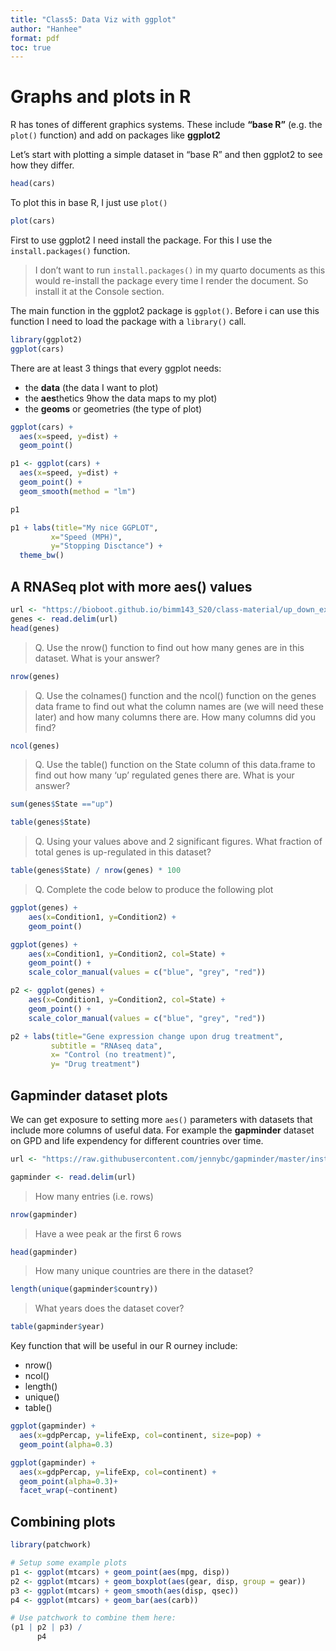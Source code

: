 ```yaml
---
title: "Class5: Data Viz with ggplot"
author: "Hanhee"
format: pdf
toc: true
---
```


# Graphs and plots in R

R has tones of different graphics systems. These include **"base R"** (e.g. the `plot()` function) and add on packages like **ggplot2**

Let's start with plotting a simple dataset in "base R" and then ggplot2 to see how they differ.

```r
head(cars)
```

To plot this in base R, I just use `plot()`

```r
plot(cars)
```

First to use ggplot2 I need install the package. For this I use the `install.packages()` function.

> I don't want to run `install.packages()` in my quarto documents as this would re-install the package every time I render the document. So install it at the Console section.

The main function in the ggplot2 package is `ggplot()`.
Before i can use this function I need to load the package with a `library()` call.

```r
library(ggplot2)
ggplot(cars)
```

There are at least 3 things that every ggplot needs:

- the **data** (the data I want to plot)
- the **aes**thetics 9how the data maps to my plot)
- the **geoms** or geometries (the type of plot)

```r
ggplot(cars) + 
  aes(x=speed, y=dist) +
  geom_point()
```

```r
p1 <- ggplot(cars) + 
  aes(x=speed, y=dist) +
  geom_point() +
  geom_smooth(method = "lm")
```

```r
p1
```
```r
p1 + labs(title="My nice GGPLOT", 
         x="Speed (MPH)",
         y="Stopping Disctance") + 
  theme_bw()
```

## A RNASeq plot with more aes() values

```r
url <- "https://bioboot.github.io/bimm143_S20/class-material/up_down_expression.txt"
genes <- read.delim(url)
head(genes)
```


> Q. Use the nrow() function to find out how many genes are in this dataset. What is your answer? 

```r
nrow(genes)
```


> Q. Use the colnames() function and the ncol() function on the genes data frame to find out what the column names are (we will need these later) and how many columns there are. How many columns did you find? 

```r
ncol(genes)
```


> Q. Use the table() function on the State column of this data.frame to find out how many ‘up’ regulated genes there are. What is your answer? 

```r
sum(genes$State =="up")
```

```r
table(genes$State)
```


> Q. Using your values above and 2 significant figures. What fraction of total genes is up-regulated in this dataset? 

```r
table(genes$State) / nrow(genes) * 100
```


> Q. Complete the code below to produce the following plot

```r
ggplot(genes) + 
    aes(x=Condition1, y=Condition2) +
    geom_point()
```

```r
ggplot(genes) + 
    aes(x=Condition1, y=Condition2, col=State) +
    geom_point() +
    scale_color_manual(values = c("blue", "grey", "red"))
```

```r
p2 <- ggplot(genes) + 
    aes(x=Condition1, y=Condition2, col=State) +
    geom_point() +
    scale_color_manual(values = c("blue", "grey", "red"))
```

```r
p2 + labs(title="Gene expression change upon drug treatment",
         subtitle = "RNAseq data",
         x= "Control (no treatment)",
         y= "Drug treatment")
```

## Gapminder dataset plots

We can get exposure to setting more `aes()` parameters with datasets that include more columns of useful data. For example the **gapminder** dataset on GPD and life expendency for different countries over time.

```r
url <- "https://raw.githubusercontent.com/jennybc/gapminder/master/inst/extdata/gapminder.tsv"

gapminder <- read.delim(url)
```

> How many entries (i.e. rows)

```r
nrow(gapminder)
```

> Have a wee peak ar the first 6 rows

```r
head(gapminder)
```

> How many unique countries are there in the dataset?

```r
length(unique(gapminder$country))
```

> What years does the dataset cover?

```r
table(gapminder$year)
```

Key function that will be useful in our R ourney include:

- nrow()
- ncol()
- length()
- unique()
- table()

```r
ggplot(gapminder) +
  aes(x=gdpPercap, y=lifeExp, col=continent, size=pop) +
  geom_point(alpha=0.3)
```

```r
ggplot(gapminder) +
  aes(x=gdpPercap, y=lifeExp, col=continent) +
  geom_point(alpha=0.3)+
  facet_wrap(~continent)
```


## Combining plots

```r
library(patchwork)

# Setup some example plots 
p1 <- ggplot(mtcars) + geom_point(aes(mpg, disp))
p2 <- ggplot(mtcars) + geom_boxplot(aes(gear, disp, group = gear))
p3 <- ggplot(mtcars) + geom_smooth(aes(disp, qsec))
p4 <- ggplot(mtcars) + geom_bar(aes(carb))

# Use patchwork to combine them here:
(p1 | p2 | p3) /
      p4
```

